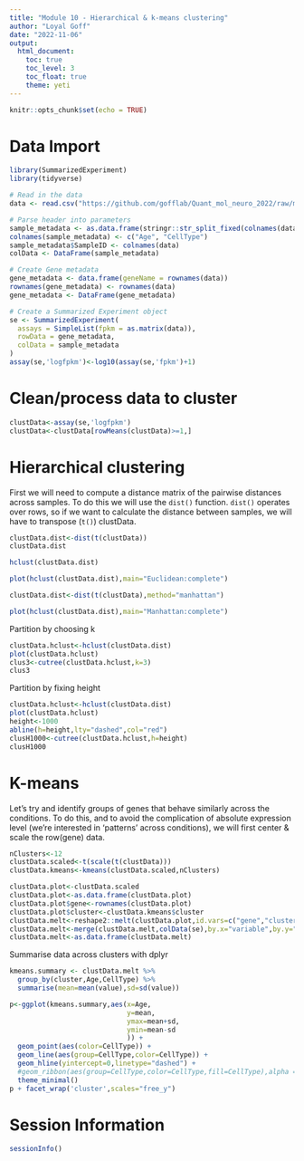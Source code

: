 ```yaml
---
title: "Module 10 - Hierarchical & k-means clustering"
author: "Loyal Goff"
date: "2022-11-06"
output:
  html_document:
    toc: true
    toc_level: 3
    toc_float: true
    theme: yeti
---
```


```r
knitr::opts_chunk$set(echo = TRUE)
```

# Data Import
```r
library(SummarizedExperiment)
library(tidyverse)

# Read in the data
data <- read.csv("https://github.com/gofflab/Quant_mol_neuro_2022/raw/main/modules/module_9/notebooks/GSE63482_Expression_matrix.tsv", sep = " ", header = T, row.names = 1)
```

```r
# Parse header into parameters
sample_metadata <- as.data.frame(stringr::str_split_fixed(colnames(data), "_", 2))
colnames(sample_metadata) <- c("Age", "CellType")
sample_metadata$SampleID <- colnames(data)
colData <- DataFrame(sample_metadata)

# Create Gene metadata
gene_metadata <- data.frame(geneName = rownames(data))
rownames(gene_metadata) <- rownames(data)
gene_metadata <- DataFrame(gene_metadata)

# Create a Summarized Experiment object
se <- SummarizedExperiment(
  assays = SimpleList(fpkm = as.matrix(data)),
  rowData = gene_metadata,
  colData = sample_metadata
)
assay(se,'logfpkm')<-log10(assay(se,'fpkm')+1)
```

# Clean/process data to cluster
```r
clustData<-assay(se,'logfpkm')
clustData<-clustData[rowMeans(clustData)>=1,]
```

# Hierarchical clustering
First we will need to compute a distance matrix of the pairwise distances across samples. To do this we will use the `dist()` function. `dist()` operates over rows, so if we want to calculate the distance between samples, we will have to transpose (`t()`) clustData.
```r
clustData.dist<-dist(t(clustData))
clustData.dist
```

```r
hclust(clustData.dist)

plot(hclust(clustData.dist),main="Euclidean:complete")
```


```r
clustData.dist<-dist(t(clustData),method="manhattan")

plot(hclust(clustData.dist),main="Manhattan:complete")
```

Partition by choosing k
```r
clustData.hclust<-hclust(clustData.dist)
plot(clustData.hclust)
clus3<-cutree(clustData.hclust,k=3)
clus3

```

Partition by fixing height
```r
clustData.hclust<-hclust(clustData.dist)
plot(clustData.hclust)
height<-1000
abline(h=height,lty="dashed",col="red")
clusH1000<-cutree(clustData.hclust,h=height)
clusH1000

```

# K-means
Let's try and identify groups of genes that behave similarly across the conditions. To do this, and to avoid the complication of absolute expression level (we're interested in 'patterns' across conditions), we will first center & scale the row(gene) data.
```r
nClusters<-12
clustData.scaled<-t(scale(t(clustData)))
clustData.kmeans<-kmeans(clustData.scaled,nClusters)
```

```r
clustData.plot<-clustData.scaled
clustData.plot<-as.data.frame(clustData.plot)
clustData.plot$gene<-rownames(clustData.plot)
clustData.plot$cluster<-clustData.kmeans$cluster
clustData.melt<-reshape2::melt(clustData.plot,id.vars=c("gene","cluster"))
clustData.melt<-merge(clustData.melt,colData(se),by.x="variable",by.y="SampleID")
clustData.melt<-as.data.frame(clustData.melt)
```

Summarise data across clusters with dplyr
```r
kmeans.summary <- clustData.melt %>%
  group_by(cluster,Age,CellType) %>%
  summarise(mean=mean(value),sd=sd(value))
```

```r
p<-ggplot(kmeans.summary,aes(x=Age,
                             y=mean,
                             ymax=mean+sd,
                             ymin=mean-sd
                             )) + 
  geom_point(aes(color=CellType)) +
  geom_line(aes(group=CellType,color=CellType)) +
  geom_hline(yintercept=0,linetype="dashed") + 
  #geom_ribbon(aes(group=CellType,color=CellType,fill=CellType),alpha = 0.2)
  theme_minimal()
p + facet_wrap('cluster',scales="free_y")
```

# Session Information
```r
sessionInfo()
```

